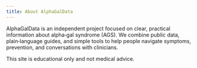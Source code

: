 ```yaml
---
title: About AlphaGalData
---
```



<TopicLayout title="About AlphaGalData" description="Evidence-based resources, maps, and tools for the alpha-gal community.">

AlphaGalData is an independent project focused on clear, practical information about alpha‑gal syndrome (AGS).
We combine public data, plain‑language guides, and simple tools to help people navigate symptoms, prevention,
and conversations with clinicians.

This site is educational only and not medical advice.

</TopicLayout>

